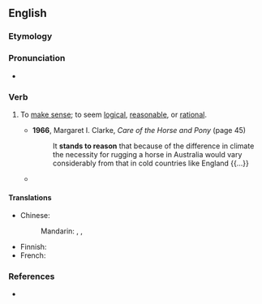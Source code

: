 ==English==

===Etymology===
{{rfe|en}}

===Pronunciation===
* {{audio|en|En-au-stand to reason.ogg|Audio (AU)}}

===Verb===
{{en-verb|stand<,,stood> to reason}}

# {{lb|en|idiomatic}} To [[make sense]]; to seem [[logical]], [[reasonable]], or [[rational]].
#* '''1966''', Margaret I. Clarke, ''Care of the Horse and Pony'' (page 45)
#*: It '''stands to reason''' that because of the difference in climate the necessity for rugging a horse in Australia would vary considerably from that in cold countries like England {{...}}
#* {{quote-web|en|author=Danette Chavez|title=Campaigns are Waged On and Off the ''[[w:Game of Thrones|Game Of Thrones]]'' Battlefield (Newbies)|archiveurl=https://web.archive.org/web/20210128115426/https://tv.avclub.com/campaigns-are-waged-on-and-off-the-game-of-thrones-batt-1834536681|archivedate=28 January 2021|work={{w|The A.V. Club}}|date=5 May 2019|passage=But if the saying that those who want to govern, shouldn’t, applies here, does it really '''stand to reason''' that reluctant, brooding, can’t-be-bothered-to-say-goodbye-to-Ghost-the-good-boy types should?}}

====Translations====
{{trans-top|make sense}}
* Chinese:
*: Mandarin: {{t+|cmn|有道理|tr=yǒu dàolǐ}}, {{t|cmn|[[有]][[意義]]}}, {{t|cmn|[[有]][[意义]]|tr=yǒu yìyì}}
{{trans-mid}}
* Finnish: {{t|fi|[[olla]] [[pääteltävissä]]}}
* French: {{t+|fr|tomber sous le sens}}
{{trans-bottom}}

===References===
* {{R:Lexico|(it) stands to reason}}